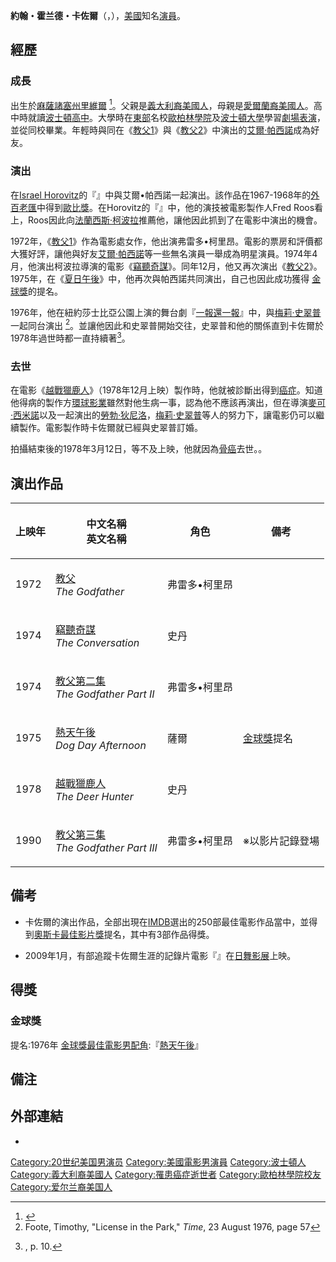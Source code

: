 {{藝人
|姓名 =約翰・卡佐爾
|類型 = 男演员
|圖片 = 
|圖片尺寸 = 
|圖片簡介 =
|外文名 = John Holland Cazale<br>約翰・霍蘭德・卡佐爾
|外文 =  
|語言 =  [[英語|英語]]
|羅馬拼音 = 
|英文名 = John Cazale
|暱稱 = 
|其他藝名 = 
|國籍 = {{USA}}
|民族 = 
|籍貫 = 
|出生日期 = 1935年8月12日
|出生地點 = {{USA}}[[麻薩諸塞州|麻薩諸塞州]][[里維爾_(麻薩諸塞州)|里維爾]]
|逝世日期 = {{death date and age|1978|3|12|1935|8|12}}
|逝世地點 = {{USA}}[[纽约州|纽约州]][[纽约市|纽约市]]
|職業 = [[演员|演员]] 
|三圍 = 
|教育程度 = [[歐柏林學院|歐柏林學院]]、[[波士頓大學|波士頓大學]]
|宗教信仰 =
|配偶 = 
|兒女 = 
|父母 = 
|音樂類型 = 
|演奏樂器 = 
|出身地 = 
|出道作 = 
|出道日期 = 
|代表作 = 
|活躍年代 = 1965年-1978年
|經紀公司 = 
|網站 = 
|相關團體 = 
|獎項 = 
|IMDb =
|電影 = 
|電視節目 = 
|舞台劇 = 
|書籍 = 
| academyawards = 
| emmyawards = 
| goldenglobeawards = [[金球獎最佳電影男配角|金球獎最佳電影男配角]]提名<br />1975年 《[[熱天午後|熱天午後]]》
| baftaawards =
| afiawards = 
| iftaawards =
| sagawards=
| cesarawards = 
| awards = 
}}

'''約翰・霍兰德・卡佐爾'''（{{lang-en|John Holland Cazale}}，{{bd|1935年|8月12日|1978年|3月12日}}），[[美國|美國]]知名[[演員|演員]]。

== 經歷 ==
=== 成長===
出生於[[麻薩諸塞州|麻薩諸塞州]][[里維爾_(麻薩諸塞州)|里維爾]] <ref>{{citation|title=John Cazale, A Godfather of Acting|last=Piccalo|first=Gina|publisher=The Daily Beast|date=2010-05-31|url=http://www.thedailybeast.com/articles/2010/05/31/john-cazale-a-godfather-of-acting.html|accessdate=2012-01-22|archive-date=2012-01-18|archive-url=https://web.archive.org/web/20120118111502/http://www.thedailybeast.com/articles/2010/05/31/john-cazale-a-godfather-of-acting.html|dead-url=no}}</ref>。父親是[[義大利裔美國人|義大利裔美國人]]，母親是[[愛爾蘭裔美國人|愛爾蘭裔美國人]]。高中時就讀[[波士頓高中|波士頓高中]]。大學時在[[東部|東部]]名校[[歐柏林學院|歐柏林學院]]及[[波士頓大學|波士頓大學]]學習[[劇場_(藝術)|劇場表演]]，並從同校畢業。年輕時與同在《[[教父1|教父1]]》與《[[教父2|教父2]]》中演出的[[艾爾·帕西諾|艾爾·帕西諾]]成為好友。

=== 演出 ===
在[[Israel_Horovitz|Israel Horovitz]]的『{{link-en|印第安纳人需要布朗克斯|The Indian Wants the Bronx}}』中與艾爾•帕西諾一起演出。該作品在1967-1968年的[[外百老匯|外百老匯]]中得到[[歐比獎|歐比獎]]。在Horovitz的『{{link-en|Line (独幕剧)|Line (play)|Line}}』中，他的演技被電影製作人Fred Roos看上，Roos因此向[[法蘭西斯·柯波拉|法蘭西斯·柯波拉]]推薦他，讓他因此抓到了在電影中演出的機會。

1972年，《[[教父_(電影)|教父1]]》作為電影處女作，他出演弗雷多•柯里昂。電影的票房和評價都大獲好評，讓他與好友[[艾爾·帕西諾|艾爾·帕西諾]]等一些無名演員一舉成為明星演員。1974年4月，他演出柯波拉導演的電影《[[竊聽奇謀|竊聽奇謀]]》。同年12月，他又再次演出《[[教父2|教父2]]》。
1975年，在《[[夏日午後|夏日午後]]》中，他再次與帕西諾共同演出，自己也因此成功獲得 [[金球獎|金球獎]]的提名。

1976年，他在紐約莎士比亞公園上演的舞台劇『[[一報還一報|一報還一報]]』中，與[[梅莉·史翠普|梅莉·史翠普]]一起同台演出 <ref>Foote, Timothy, "License in the Park," ''Time'', 23 August 1976, page 57</ref>。並讓他因此和史翠普開始交往，史翠普和他的關係直到卡佐爾於1978年過世時都一直持續著<ref>{{cite book|last={{link-en|卡里娜·朗沃思|Karina Longworth|Longworth}}|first=Karina|title=Meryl Streep: Anatomy of an Actor|url=http://books.google.com/books?id=dJv1mwEACAAJ|date=2013|publisher=Phaidon Press|isbn=978-0-7148-6669-7|access-date=2016-04-27|archive-date=2016-05-06|archive-url=https://web.archive.org/web/20160506182417/https://books.google.com/books?id=dJv1mwEACAAJ|dead-url=no}}, p. 10.</ref>。

=== 去世 ===
在電影《[[越戰獵鹿人|越戰獵鹿人]]》（1978年12月上映）製作時，他就被診斷出得到[[癌症|癌症]]。知道他得病的製作方[[環球影業|環球影業]]雖然對他生病一事，認為他不應該再演出，但在導演[[麥可·西米諾|麥可·西米諾]]以及一起演出的[[勞勃·狄尼洛|勞勃·狄尼洛]]，[[梅莉·史翠普|梅莉·史翠普]]等人的努力下，讓電影仍可以繼續製作。電影製作時卡佐爾就已經與史翠普訂婚。

拍攝結束後的1978年3月12日，等不及上映，他就因為[[骨癌|骨癌]]去世。。

== 演出作品 ==
{| class="wikitable" 
|-
! 上映年 !! 中文名稱<br> 英文名稱 !! 角色 !! 備考 
|-
| 1972 || [[教父_(電影)|教父]]<br />''The Godfather'' || 弗雷多•柯里昂 || 
|-
| 1974 || [[竊聽奇謀|竊聽奇謀]]<br />''The Conversation'' || 史丹 || 
|-
| 1974 || [[教父第二集|教父第二集]]<br />''The Godfather Part II'' || 弗雷多•柯里昂 || 
|-
| 1975 || [[熱天午後|熱天午後]]<br />''Dog Day Afternoon'' || 薩爾 || [[金球獎|金球獎]]提名 
|-
| 1978 || [[越戰獵鹿人|越戰獵鹿人]]<br />''The Deer Hunter'' || 史丹 || 
|-
| 1990 || [[教父第三集|教父第三集]]<br />''The Godfather Part III'' || 弗雷多•柯里昂 || ※以影片記錄登場
|}

== 備考 ==
*卡佐爾的演出作品，全部出現在[[Internet_Movie_Database|IMDB]]選出的250部最佳電影作品當中，並得到[[奧斯卡最佳影片獎|奧斯卡最佳影片獎]]提名，其中有3部作品得獎。

* 2009年1月，有部追蹤卡佐爾生涯的記錄片電影『{{link-en|走进约翰·卡佐爾|I Knew It Was You}}』在[[日舞影展|日舞影展]]上映。

== 得獎 ==
=== 金球獎 ===
;提名:1976年 [[金球獎最佳電影男配角|金球獎最佳電影男配角]]:『[[熱天午後|熱天午後]]』

== 備注 ==
{{Reflist}}

== 外部連結==
* {{imdb name|id=0001030|name=John Cazale}}

{{DEFAULTSORT:Cazale, John}}
[[Category:20世纪美国男演员|Category:20世纪美国男演员]]
[[Category:美國電影男演員|Category:美國電影男演員]]
[[Category:波士頓人|Category:波士頓人]]
[[Category:義大利裔美國人|Category:義大利裔美國人]]
[[Category:罹患癌症逝世者|Category:罹患癌症逝世者]]
[[Category:歐柏林學院校友|Category:歐柏林學院校友]]
[[Category:爱尔兰裔美国人|Category:爱尔兰裔美国人]]